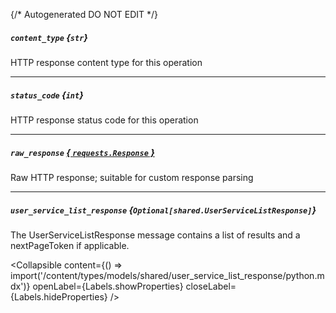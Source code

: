 {/* Autogenerated DO NOT EDIT  */}

##### `content_type` *{`str`}*
HTTP response content type for this operation

---
##### `status_code` *{`int`}*
HTTP response status code for this operation

---
##### `raw_response` [*{ `requests.Response` }*](https://requests.readthedocs.io/en/latest/api/#requests.Response)
Raw HTTP response; suitable for custom response parsing

---
##### `user_service_list_response` *{`Optional[shared.UserServiceListResponse]`}*
The UserServiceListResponse message contains a list of results and a nextPageToken if applicable.

<Collapsible content={() => import('/content/types/models/shared/user_service_list_response/python.mdx')} openLabel={Labels.showProperties} closeLabel={Labels.hideProperties} />



